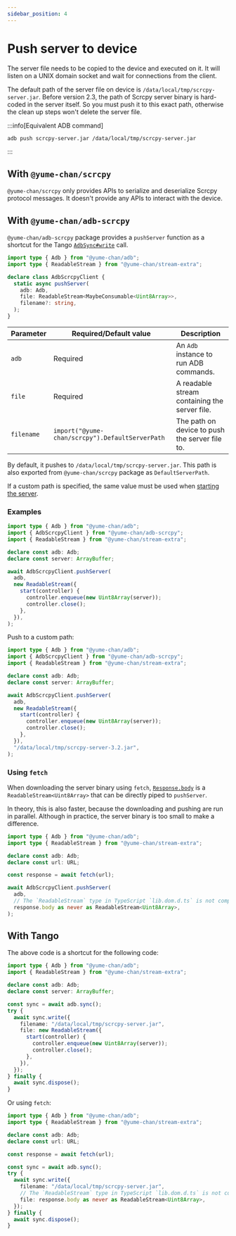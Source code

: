 ```yaml
---
sidebar_position: 4
---
```


# Push server to device

The server file needs to be copied to the device and executed on it. It will listen on a UNIX domain socket and wait for connections from the client.

The default path of the server file on device is `/data/local/tmp/scrcpy-server.jar`. Before version 2.3, the path of Scrcpy server binary is hard-coded in the server itself. So you must push it to this exact path, otherwise the clean up steps won't delete the server file.

:::info[Equivalent ADB command]

```bash
adb push scrcpy-server.jar /data/local/tmp/scrcpy-server.jar
```

:::

## With `@yume-chan/scrcpy`

`@yume-chan/scrcpy` only provides APIs to serialize and deserialize Scrcpy protocol messages. It doesn't provide any APIs to interact with the device.

## With `@yume-chan/adb-scrcpy`

`@yume-chan/adb-scrcpy` package provides a `pushServer` function as a shortcut for the Tango [`AdbSync#write`](/api/adb/sync/write.mdx) call.

```ts showLineNumbers
import type { Adb } from "@yume-chan/adb";
import type { ReadableStream } from "@yume-chan/stream-extra";

declare class AdbScrcpyClient {
  static async pushServer(
    adb: Adb,
    file: ReadableStream<MaybeConsumable<Uint8Array>>,
    filename?: string,
  );
}
```

| Parameter  | Required/Default value                                | Description                                    |
| ---------- | ----------------------------------------------------- | ---------------------------------------------- |
| `adb`      | Required                                              | An `Adb` instance to run ADB commands.         |
| `file`     | Required                                              | A readable stream containing the server file.  |
| `filename` | `import("@yume-chan/scrcpy").DefaultServerPath` | The path on device to push the server file to. |

By default, it pushes to `/data/local/tmp/scrcpy-server.jar`. This path is also exported from `@yume-chan/scrcpy` package as `DefaultServerPath`.

If a custom path is specified, the same value must be used when [starting the server](/scrcpy/start-server.mdx).

### Examples

```ts transpile
import type { Adb } from "@yume-chan/adb";
import { AdbScrcpyClient } from "@yume-chan/adb-scrcpy";
import { ReadableStream } from "@yume-chan/stream-extra";

declare const adb: Adb;
declare const server: ArrayBuffer;

await AdbScrcpyClient.pushServer(
  adb,
  new ReadableStream({
    start(controller) {
      controller.enqueue(new Uint8Array(server));
      controller.close();
    },
  }),
);
```

Push to a custom path:

```ts transpile
import type { Adb } from "@yume-chan/adb";
import { AdbScrcpyClient } from "@yume-chan/adb-scrcpy";
import { ReadableStream } from "@yume-chan/stream-extra";

declare const adb: Adb;
declare const server: ArrayBuffer;

await AdbScrcpyClient.pushServer(
  adb,
  new ReadableStream({
    start(controller) {
      controller.enqueue(new Uint8Array(server));
      controller.close();
    },
  }),
  "/data/local/tmp/scrcpy-server-3.2.jar",
);
```

### Using `fetch`

When downloading the server binary using `fetch`, [`Response.body`](https://developer.mozilla.org/en-US/docs/Web/API/Response/body) is a `ReadableStream<Uint8Array>` that can be directly piped to `pushServer`.

In theory, this is also faster, because the downloading and pushing are run in parallel. Although in practice, the server binary is too small to make a difference.

```ts transpile
import type { Adb } from "@yume-chan/adb";
import type { ReadableStream } from "@yume-chan/stream-extra";

declare const adb: Adb;
declare const url: URL;

const response = await fetch(url);

await AdbScrcpyClient.pushServer(
  adb,
  // The `ReadableStream` type in TypeScript `lib.dom.d.ts` is not compatible with Tango's Web Streams API typings
  response.body as never as ReadableStream<Uint8Array>,
);
```

## With Tango

The above code is a shortcut for the following code:

```ts transpile
import type { Adb } from "@yume-chan/adb";
import { ReadableStream } from "@yume-chan/stream-extra";

declare const adb: Adb;
declare const server: ArrayBuffer;

const sync = await adb.sync();
try {
  await sync.write({
    filename: "/data/local/tmp/scrcpy-server.jar",
    file: new ReadableStream({
      start(controller) {
        controller.enqueue(new Uint8Array(server));
        controller.close();
      },
    }),
  });
} finally {
  await sync.dispose();
}
```

Or using `fetch`:

```ts transpile
import type { Adb } from "@yume-chan/adb";
import type { ReadableStream } from "@yume-chan/stream-extra";

declare const adb: Adb;
declare const url: URL;

const response = await fetch(url);

const sync = await adb.sync();
try {
  await sync.write({
    filename: "/data/local/tmp/scrcpy-server.jar",
    // The `ReadableStream` type in TypeScript `lib.dom.d.ts` is not compatible with Tango's Web Streams API typings
    file: response.body as never as ReadableStream<Uint8Array>,
  });
} finally {
  await sync.dispose();
}
```
